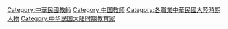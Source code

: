 [[Category:中華民國教師|Category:中華民國教師]]
[[Category:中国教师|Category:中国教师]]
[[Category:各職業中華民國大陸時期人物|Category:各職業中華民國大陸時期人物]]
[[Category:中华民国大陆时期教育家|Category:中华民国大陆时期教育家]]